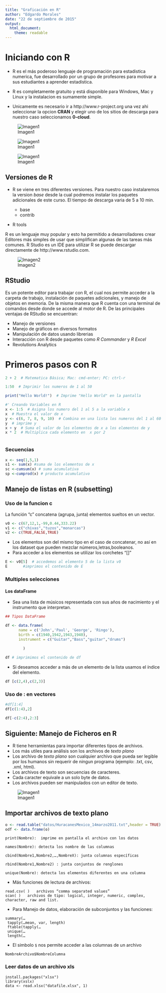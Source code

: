 ```yaml
---
title: "Graficación en R"
author: "Edgardo Morales"
date: "22 de septiembre de 2015"
output: 
  html_document: 
    theme: readable
---
```


# Iniciando con R

- R es el más poderoso lenguaje de programación para estadistica numerica, fue desarrollado por un grupo de profesores para motivar a sus estudiantes a aprender estadística.

-  R es completamente gratuito y está disponible para Windows, Mac y Linux y la instalacion es sumamente simple.
- Unicamente es necesario ir a http://www.r-project.org una vez ahi seleccionar la opcion **CRAN** y elegir uno de los sitios de descarga para nuestro caso seleccionamos **0-cloud**.


![Imagen1](images/Introduccion/r-cran.png)


![Imagen1](images/Introduccion/r-cran2.png)

![Imagen1](images/Introduccion/r-cran3.png)

## Versiones de R
- R se viene en tres diferentes versiones. Para nuestro caso instalaremos la version *base* desde la cual podremos instalar los paquetes adicionales de este curso. El tiempo de descarga varia de 5 a 10 min.

  - base   
  - contrib     
- R tools   




R es un lenguaje muy popular y esto ha permitido a desarrolladores crear Editores más simples de usar que simplifican algunas de las  tareas más comunes.
R Studio es un IDE para utilizar R se puede descargar directamente de http://www.rstudio.com.

![Imagen2](images/Introduccion/rstudio1.png)

## RStudio

Es un potente editor para trabajar con R, el cual nos permite acceder a la carpeta de trabajo, instalación de paquetes adicionales, y manejo de objetos en memoria.
De la misma manera que R cuenta con una terminal de comandos desde donde se accede al motor de R. De las principales ventajas de RStudio se encuentran:

* Manejo de versiones
* Manejo de gráficos en diversos formatos
* Manipulación de datos usando librerias
* Interacción con R desde paquetes como *R Commander* y *R Excel*
* Revolutions Analytics

# Primeros pasos con R

```r
2 + 2  # Matematica Básica; Mac: cmd-enter; PC: ctrl-r

1:50  # Imprimir los numeros de 1 al 50

print("Hello World!")  # Imprime "Hello World" en la pantalla

#' Creando Variables en R
x <- 1:5  # Asigna los numero del 1 al 5 a la variable x
x  # Muestra el valor de x
y <- c(6, 7, 8, 9, 10)  # Combina en una lista los numeros del 1 al 60 a y
y  # imprime y
x + y  # Suma el valor de los elementos de x a los elementos de y
x * 2  # Multiplica cada elemento en  x por 2



```
### Secuencias
```r
x <- seq(1,5,1)
s1 <- sum(x) #suma de los elementos de x
sc <-cumsum(x) # suma acumulativa
sp <-cumprod(x) # producto acumulativo
```

## Manejo de listas en R (subsetting)

### Uso de la funcion **c**
La función "c" concatena (agrupa, junta) elementos sueltos en un vector.
```r
v0 <- c(67,12,1,-99,0.44,333.22)
v1 <- c("chivas","tuzos","monarcas")
v2 <- c(TRUE,FALSE,TRUE)
```



- Los elementos son del mismo tipo en el caso de concatenar, no así en los dataset que pueden mezclar números,letras,booleanos.
- Para acceder a los elementos se utilizar los corchetes "[]"
```r
E <- v0[5]  # accedemos al elemento 5 de la lista v0
E       #imprimos el contenido de E
```



### Multiples selecciones 

#### Los dataFrame

- Sea una lista de músicos representada con sus años de nacimiento y el instrumento que interpretan.
```r

## Tipos DataFrame

df <- data.frame(
      name = c('John','Paul', 'George', 'Ringo'),
      birth = c(1940,1942,1943,1940),
      instrument = c("Guitar","Bass","guitar","drums")
      
        )

df # imprimimos el contenido de df
```

- Si deseamos acceder a más de un elemento de la lista usamos el índice del elemento.
```r

df [c(2,4),c(2,3)]
```
### Uso de $:$ en vectores
```r
#df[1:4]
df[c(1:4),2]
```

```r
df[-c(2:4),2:3]
```



## Siguiente: Manejo de Ficheros en R

- R tiene herramientas para importar diferentes tipos de archivos.
- Los más utiles para análisis son los archivos de _texto plano_   
- Los archivo de _texto plano_ son cualquier archivo que pueda ser legible por los humanos sin requerir de ningun programa (ejemplo: .txt, csv, .xml, html).
- Los archivos de texto son secuencias de caracteres.
- Cada caracter equivale a un solo byte de datos.
- Los archivos pueden ser manipulados con un editor de texto.


![Imagen1](images/archivos/archivos-ejemplo.png)

## Importar archivos de texto plano
```r
o <- read.table("datos/HuracanesMexico_14marzo2011.txt",header = TRUE)
odf <- data.frame(o)
```

```
print(Nombre):  imprime en pantalla el archivo con los datos

names(Nombre): detecta los nombre de las columnas

cbind(Nombre1,Nombre2,…,NombreX): junta columnas específicas

rbind(Nombre1,Nombre2) : junta conjuntos de renglones

unique(Nombre): detecta los elementos diferentes en una columna
```
- Más funciones de lectura de archivos:   

```
read.csv( )   archivos “comma separated values”
scan( )   archivos de tipo: logical, integer, numeric, complex, character, raw and list.       
``` 

- Para Manejo de datos, elaboración de subconjuntos y  las funciones: 
```
summary(… 
 tapply(…mean, var, length)
 ftable(tapply(…
 unique(…
 length(…
```

- El simbolo ```$```  nos permite acceder a las columnas de un archivo
```
NombreArchivo$NombreColumna
```
### Leer datos de un archivo xls
   
```
install.packages("xlsx")
library(xslx)
data <- read.xlsx("datafile.xlsx", 1)
```
